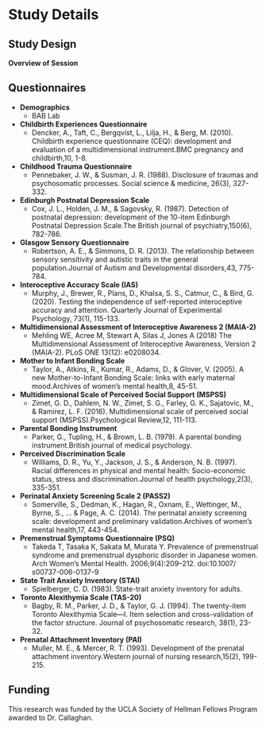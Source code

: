 # Study Details

## Study Design 

**Overview of Session**
![<!--- SoM --->](images/SoM_overview.png)


## Questionnaires

- **Demographics**
  - BAB Lab

- **Childbirth Experiences Questionnaire**
  - Dencker, A., Taft, C., Bergqvist, L., Lilja, H., & Berg, M. (2010). Childbirth experience questionnaire (CEQ): development and evaluation of a multidimensional instrument.BMC pregnancy and childbirth,10, 1-8.

- **Childhood Trauma Questionnaire**
  - Pennebaker, J. W., & Susman, J. R. (1988). Disclosure of traumas and psychosomatic processes. Social science & medicine, 26(3), 327-332.

- **Edinburgh Postnatal Depression Scale**
  - Cox, J. L., Holden, J. M., & Sagovsky, R. (1987). Detection of postnatal depression: development of the 10-item Edinburgh Postnatal Depression Scale.The British journal of psychiatry,150(6), 782-786.

- **Glasgow Sensory Questionnaire**
  - Robertson, A. E., & Simmons, D. R. (2013). The relationship between sensory sensitivity and autistic traits in the general population.Journal of Autism and Developmental disorders,43, 775-784.

- **Interoceptive Accuracy Scale (IAS)**
  - Murphy, J., Brewer, R., Plans, D., Khalsa, S. S., Catmur, C., & Bird, G. (2020). Testing the independence of self-reported interoceptive accuracy and attention. Quarterly Journal of Experimental Psychology, 73(1), 115-133.

- **Multidimensional Assessment of Interoceptive Awareness 2 (MAIA-2)**
  - Mehling WE, Acree M, Stewart A, Silas J, Jones A (2018) The Multidimensional Assessment of Interoceptive Awareness, Version 2 (MAIA-2). PLoS ONE 13(12): e0208034.

- **Mother to Infant Bonding Scale**
  - Taylor, A., Atkins, R., Kumar, R., Adams, D., & Glover, V. (2005). A new Mother-to-Infant Bonding Scale: links with early maternal mood.Archives of women’s mental health,8, 45-51.

- **Multidimensional Scale of Perceived Social Support (MSPSS)**
  - Zimet, G. D., Dahlem, N. W., Zimet, S. G., Farley, G. K., Sajatovic, M., & Ramirez, L. F. (2016). Multidimensional scale of perceived social support (MSPSS).Psychological Review,12, 111-113.

- **Parental Bonding Instrument**
  - Parker, G., Tupling, H., & Brown, L. B. (1979). A parental bonding instrument.British journal of medical psychology.

- **Perceived Discrimination Scale**
  - Williams, D. R., Yu, Y., Jackson, J. S., & Anderson, N. B. (1997). Racial differences in physical and mental health: Socio-economic status, stress and discrimination.Journal of health psychology,2(3), 335-351.

- **Perinatal Anxiety Screening Scale 2 (PASS2)**
  - Somerville, S., Dedman, K., Hagan, R., Oxnam, E., Wettinger, M., Byrne, S., ... & Page, A. C. (2014). The perinatal anxiety screening scale: development and preliminary validation.Archives of women's mental health,17, 443-454.

- **Premenstrual Symptoms Questionnaire (PSQ)**
  - Takeda T, Tasaka K, Sakata M, Murata Y. Prevalence of premenstrual syndrome and premenstrual dysphoric disorder in Japanese women. Arch Women’s Mental Health. 2006;9(4):209–212. doi:10.1007/ s00737-006-0137-9

- **State Trait Anxiety Inventory (STAI)**
  - Spielberger, C. D. (1983). State-trait anxiety inventory for adults.

- **Toronto Alexithymia Scale (TAS-20)**
  - Bagby, R. M., Parker, J. D., & Taylor, G. J. (1994). The twenty-item Toronto Alexithymia Scale—I. Item selection and cross-validation of the factor structure. Journal of psychosomatic research, 38(1), 23-32.

- **Prenatal Attachment Inventory (PAI)**
  - Muller, M. E., & Mercer, R. T. (1993). Development of the prenatal attachment inventory.Western journal of nursing research,15(2), 199-215.
  
## Funding
This research was funded by the UCLA Society of Hellman Fellows Program awarded to Dr. Callaghan.

